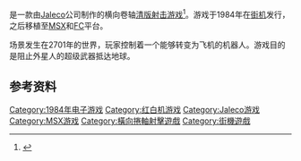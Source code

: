 {{refimprove|time=2015-05-15T13:17:52+00:00}}

{{NoteTA
| G1=Games
}}

{{vgname|变形战机Z|ja=フォーメーションZ|en=Formation Z|aka=变形战机}}是一款由[[Jaleco|Jaleco]]公司制作的横向卷轴[[清版射击游戏|清版射击游戏]]<ref>{{cite web |url=http://maws.mameworld.info/maws/romset/formatz |title=存档副本 |accessdate=2010-02-06 |deadurl=yes |archiveurl=https://web.archive.org/web/20110820194620/http://maws.mameworld.info/maws/romset/formatz |archivedate=2011-08-20 }}</ref>。游戏于1984年在[[街机|街机]]发行，之后移植至[[MSX|MSX]]和[[FC游戏机|FC]]平台。

场景发生在2701年的世界，玩家控制着一个能够转变为飞机的机器人。游戏目的是阻止外星人的超级武器抵达地球。

== 参考资料 ==
{{Reflist}}

{{DEFAULTSORT:Formation Z}}
[[Category:1984年电子游戏|Category:1984年电子游戏]]
[[Category:红白机游戏|Category:红白机游戏]]
[[Category:Jaleco游戏|Category:Jaleco游戏]]
[[Category:MSX游戏|Category:MSX游戏]]
[[Category:橫向捲軸射擊遊戲|Category:橫向捲軸射擊遊戲]]
[[Category:街機遊戲|Category:街機遊戲]]

{{shmup-videogame-stub}}